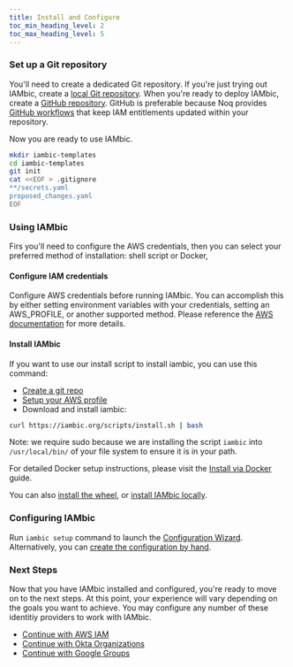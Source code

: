 ```yaml
---
title: Install and Configure
toc_min_heading_level: 2
toc_max_heading_level: 5
---
```


### Set up a Git repository

You'll need to create a dedicated Git repository. If you're just trying out IAMbic, create a [local Git repository](/technical_reference/installation/local_git_repo).
When you're ready to deploy IAMbic, create a [GitHub repository](https://docs.github.com/en/get-started/quickstart/create-a-repo).
GitHub is preferable because Noq provides [GitHub workflows](/getting_started/github) that keep IAM entitlements updated within your repository.

Now you are ready to use IAMbic.
```bash
mkdir iambic-templates
cd iambic-templates
git init
cat <<EOF > .gitignore
**/secrets.yaml
proposed_changes.yaml
EOF
```

### Using IAMbic

Firs you'll need to configure the AWS credentials, then you can select your preferred method of installation: shell script or Docker,

#### Configure IAM credentials

Configure AWS credentials before running IAMbic. You can accomplish this by either setting environment variables with your credentials, setting an AWS_PROFILE, or another supported method.
Please reference the [AWS documentation](https://docs.aws.amazon.com/cli/latest/userguide/cli-configure-envvars.html) for more details.

#### Install IAMbic

If you want to use our install script to install iambic, you can use this command:

* [Create a git repo](./install_and_configure#set-up-a-git-repository)
* [Setup your AWS profile](./install_and_configure#configure-iam-credentials)
* Download and install iambic:
```bash
curl https://iambic.org/scripts/install.sh | bash
```

Note: we require sudo because we are installing the script `iambic` into `/usr/local/bin/` of your file system to ensure it is in your path.

For detailed Docker setup instructions, please visit the [Install via Docker](/technical_reference/installation/install_via_docker) guide.

You can also [install the wheel](/technical_reference/installation/install_via_the_wheel), or [install IAMbic locally](/technical_reference/installation/download_the_repo). <!-- #TODO why would I want these options? We need one liner each about what benefit they offer or about what circumstance might make me choose them. -->

### Configuring IAMbic

Run `iambic setup` command to launch the [Configuration Wizard](/how_to_guides/configure_iambic_with_wizard).
Alternatively, you can [create the configuration by hand](/how_to_guides/manually_create_the_configuration).


### Next Steps

Now that you have IAMbic installed and configured, you're ready to move on to the next steps. At this point, your experience will vary depending on the goals you want to achieve. You may configure any number of these identitiy providers to work with IAMbic.

- [Continue with AWS IAM](./aws)
- [Continue with Okta Organizations](./okta)
- [Continue with Google Groups](./google)

